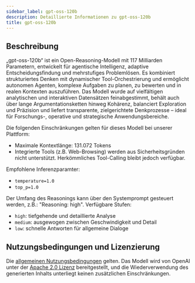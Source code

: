 ```yaml
---
sidebar_label: gpt-oss-120b
description: Detaillierte Informationen zu gpt-oss-120b
title: gpt-oss-120b
---
```


## Beschreibung

„gpt-oss-120b“ ist ein Open-Reasoning-Modell mit 117 Milliarden Parametern, entwickelt für agentische Intelligenz, adaptive Entscheidungsfindung und mehrstufiges Problemlösen. Es kombiniert strukturiertes Denken mit dynamischer Tool-Orchestrierung und ermöglicht autonomen Agenten, komplexe Aufgaben zu planen, zu bewerten und in realen Kontexten auszuführen. Das Modell wurde auf vielfältigen analytischen und interaktiven Datensätzen feinabgestimmt, behält auch über lange Argumentationsketten hinweg Kohärenz, balanciert Exploration und Präzision und liefert transparente, zielgerichtete Denkprozesse – ideal für Forschungs-, operative und strategische Anwendungsbereiche.

Die folgenden Einschränkungen gelten für dieses Modell bei unserer Plattform:

- Maximale Kontextlänge: 131.072 Tokens
- Integrierte Tools (z.B. Web-Browsing) werden aus Sicherheitsgründen nicht unterstützt. Herkömmliches Tool-Calling bleibt jedoch verfügbar.

Empfohlene Inferenzparamter:

- `temperature=1.0`
- `top_p=1.0`

Der Umfang des Reasonings kann über den Systemprompt gesteuert werden, z.B.: "Reasoning: high". Verfügbare Stufen:

- `high`: tiefgehende und detaillierte Analyse
- `medium`: ausgewogen zwischen Geschwindigkeit und Detail
- `low`: schnelle Antworten für allgemeine Dialoge

## Nutzungsbedingungen und Lizenzierung

Die [allgemeinen Nutzungsbedingungen](../../access-and-usage/terms-of-use/) gelten. Das Modell wird von OpenAI unter der [Apache 2.0 Lizenz](https://www.apache.org/licenses/LICENSE-2.0.html) bereitgestellt, und die Wiederverwendung des generierten Inhalts unterliegt keinen zusätzlichen Einschränkungen.
